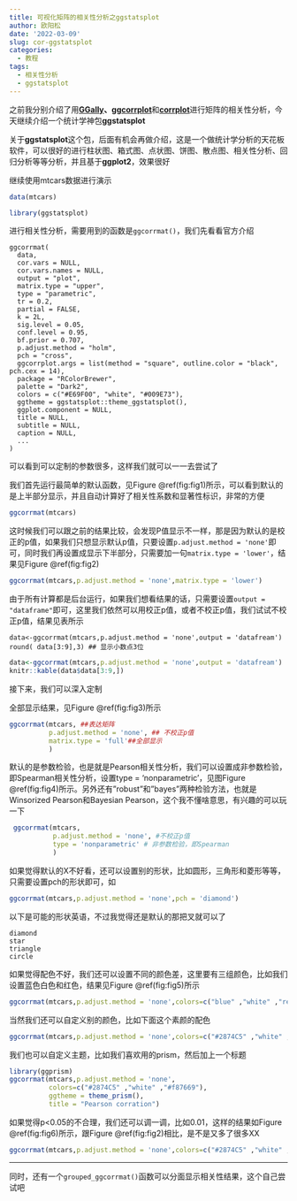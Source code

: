 ```yaml
---
title: 可视化矩阵的相关性分析之ggstatsplot
author: 欧阳松
date: '2022-03-09'
slug: cor-ggstatsplot
categories:
  - 教程
tags:
  - 相关性分析
  - ggstatsplot
---
```


之前我分别介绍了用[**GGally**](/course/ggally/)**、[ggcorrplot](http://localhost:4321/course/ggcorrplot/)**和[**corrplot**](/course/corrplot/)进行矩阵的相关性分析，今天继续介绍一个统计学神包**ggstatsplot**

关于**ggstatsplot**这个包，后面有机会再做介绍，这是一个做统计学分析的天花板软件，可以很好的进行柱状图、箱式图、点状图、饼图、散点图、相关性分析、回归分析等等分析，并且基于**ggplot2**，效果很好

继续使用mtcars数据进行演示

```r
data(mtcars)
```

```r
library(ggstatsplot)
```

进行相关性分析，需要用到的函数是`ggcorrmat()`，我们先看看官方介绍

    ggcorrmat(
      data,
      cor.vars = NULL,
      cor.vars.names = NULL,
      output = "plot",
      matrix.type = "upper",
      type = "parametric",
      tr = 0.2,
      partial = FALSE,
      k = 2L,
      sig.level = 0.05,
      conf.level = 0.95,
      bf.prior = 0.707,
      p.adjust.method = "holm",
      pch = "cross",
      ggcorrplot.args = list(method = "square", outline.color = "black", pch.cex = 14),
      package = "RColorBrewer",
      palette = "Dark2",
      colors = c("#E69F00", "white", "#009E73"),
      ggtheme = ggstatsplot::theme_ggstatsplot(),
      ggplot.component = NULL,
      title = NULL,
      subtitle = NULL,
      caption = NULL,
      ...
    )

可以看到可以定制的参数很多，这样我们就可以一一去尝试了

我们首先运行最简单的默认函数，见Figure \@ref(fig:fig1)所示，可以看到默认的是上半部分显示，并且自动计算好了相关性系数和显著性标识，非常的方便

```r
ggcorrmat(mtcars)
```

这时候我们可以跟之前的结果比较，会发现P值显示不一样，那是因为默认的是校正的p值，如果我们只想显示默认p值，只要设置`p.adjust.method = 'none'`即可，同时我们再设置成显示下半部分，只需要加一句`matrix.type = 'lower'`，结果见Figure \@ref(fig:fig2)

```r
ggcorrmat(mtcars,p.adjust.method = 'none',matrix.type = 'lower')
```

由于所有计算都是后台运行，如果我们想看结果的话，只需要设置`output = "dataframe"`即可，这里我们依然可以用校正p值，或者不校正p值，我们试试不校正p值，结果见表所示

    data<-ggcorrmat(mtcars,p.adjust.method = 'none',output = 'datafream')
    round( data[3:9],3) ## 显示小数点3位

```r
data<-ggcorrmat(mtcars,p.adjust.method = 'none',output = 'datafream')
knitr::kable(data$data[3:9,])
```

接下来，我们可以深入定制

全部显示结果，见Figure \@ref(fig:fig3)所示

```r
ggcorrmat(mtcars, ##表达矩阵
          p.adjust.method = 'none', ## 不校正p值
          matrix.type = 'full'##全部显示
          )
```

默认的是参数检验，也是就是Pearson相关性分析，我们可以设置成非参数检验，即Spearman相关性分析，设置type = 'nonparametric'，见图Figure \@ref(fig:fig4)所示。另外还有"robust"和"bayes"两种检验方法，也就是Winsorized Pearson和Bayesian Pearson，这个我不懂啥意思，有兴趣的可以玩一下

```r
 ggcorrmat(mtcars,
           p.adjust.method = 'none', #不校正p值
           type = 'nonparametric' # 非参数检验，即Spearman
           )
```

如果觉得默认的X不好看，还可以设置别的形状，比如圆形，三角形和菱形等等，只需要设置pch的形状即可，如

```r
ggcorrmat(mtcars,p.adjust.method = 'none',pch = 'diamond')
```

以下是可能的形状英语，不过我觉得还是默认的那把叉就可以了

    diamond
    star
    triangle
    circle

如果觉得配色不好，我们还可以设置不同的颜色差，这里要有三组颜色，比如我们设置蓝色白色和红色，结果见Figure \@ref(fig:fig5)所示

```r
ggcorrmat(mtcars,p.adjust.method = 'none',colors=c("blue" ,"white" ,"red"))
```

当然我们还可以自定义别的颜色，比如下面这个素颜的配色

```r
ggcorrmat(mtcars,p.adjust.method = 'none',colors=c("#2874C5" ,"white" ,"#f87669"))
```

我们也可以自定义主题，比如我们喜欢用的prism，然后加上一个标题

```r
library(ggprism)
ggcorrmat(mtcars,p.adjust.method = 'none',
          colors=c("#2874C5" ,"white" ,"#f87669"),
          ggtheme = theme_prism(),
          title = "Pearson corration")
```

如果觉得p\<0.05的不合理，我们还可以调一调，比如0.01，这样的结果如Figure \@ref(fig:fig6)所示，跟Figure \@ref(fig:fig2)相比，是不是又多了很多XX

```r
ggcorrmat(mtcars,p.adjust.method = 'none',colors=c("#2874C5" ,"white" ,"#f87669"),sig.level = 0.01,matrix.type = 'lower')
```

---

同时，还有一个`grouped_ggcorrmat()`函数可以分面显示相关性结果，这个自己尝试吧
